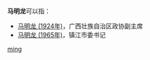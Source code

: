'''马明龙'''可以指：
* [[马明龙_(1924年)|马明龙 (1924年)]]，广西壮族自治区政协副主席
* [[马明龙_(1965年)|马明龙 (1965年)]]，镇江市委书记

{{disambig}}

[[Category:三字马姓人名消歧义|ming]]